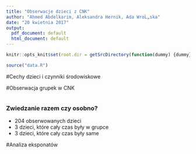 ```yaml
---
title: "Obserwacje dzieci z CNK"
author: "Ahmed Abdelkarim, Aleksandra Hernik, Ada WroĹ„ska"
date: "20 kwietnia 2017"
output:
  pdf_document: default
  html_document: default
---
```

```r
knitr::opts_knit$set(root.dir = getSrcDirectory(function(dummy) {dummy}))

source("data.R")
```

#Cechy dzieci i czynniki środowiskowe


#Obserwacja grupek w CNK
```r

```
### Zwiedzanie razem czy osobno?
* 204 obserwowanych dzieci
* 3 dzieci, które cały czas były w grupce
* 3 dzieci, które cały czas były same


#Analiza eksponatów
```r

```

